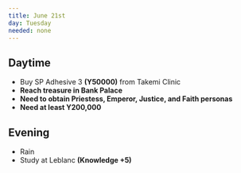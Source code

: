 ```yaml
---
title: June 21st
day: Tuesday
needed: none
---
```


## Daytime
- Buy SP Adhesive 3 **(Y50000)** from Takemi Clinic
- **Reach treasure in Bank Palace**
- **Need to obtain Priestess, Emperor, Justice, and Faith personas**
- **Need at least Y200,000**

## Evening
- Rain
- Study at Leblanc **(Knowledge +5)**